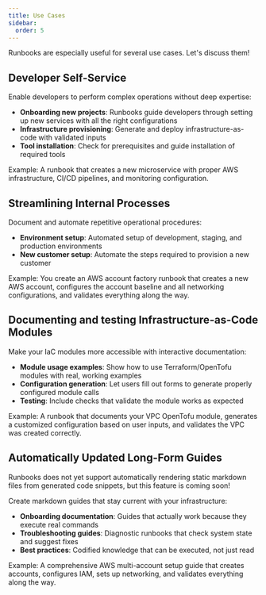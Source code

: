 ```yaml
---
title: Use Cases
sidebar:
  order: 5
---
```



Runbooks are especially useful for several use cases. Let's discuss them!

## Developer Self-Service

Enable developers to perform complex operations without deep expertise:

- **Onboarding new projects**: Runbooks guide developers through setting up new services with all the right configurations
- **Infrastructure provisioning**: Generate and deploy infrastructure-as-code with validated inputs
- **Tool installation**: Check for prerequisites and guide installation of required tools

Example: A runbook that creates a new microservice with proper AWS infrastructure, CI/CD pipelines, and monitoring configuration.

## Streamlining Internal Processes

Document and automate repetitive operational procedures:

- **Environment setup**: Automated setup of development, staging, and production environments
- **New customer setup**: Automate the steps required to provision a new customer

Example: You create an AWS account factory runbook that creates a new AWS account, configures the account baseline and all networking configurations, and validates everything along the way.

## Documenting and testing Infrastructure-as-Code Modules

Make your IaC modules more accessible with interactive documentation:

- **Module usage examples**: Show how to use Terraform/OpenTofu modules with real, working examples
- **Configuration generation**: Let users fill out forms to generate properly configured module calls
- **Testing**: Include checks that validate the module works as expected

Example: A runbook that documents your VPC OpenTofu module, generates a customized configuration based on user inputs, and validates the VPC was created correctly.

## Automatically Updated Long-Form Guides

<Aside type="note">
Runbooks does not yet support automatically rendering static markdown files from generated code snippets, but this feature is coming soon!
</Aside>

Create markdown guides that stay current with your infrastructure:

- **Onboarding documentation**: Guides that actually work because they execute real commands
- **Troubleshooting guides**: Diagnostic runbooks that check system state and suggest fixes
- **Best practices**: Codified knowledge that can be executed, not just read

Example: A comprehensive AWS multi-account setup guide that creates accounts, configures IAM, sets up networking, and validates everything along the way.
